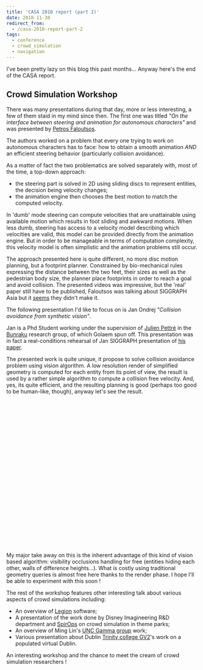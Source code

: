 ```yaml
---
title: 'CASA 2010 report (part 2)'
date: 2010-11-30
redirect_from:
  - /casa-2010-report-part-2
tags:
  - conference
  - crowd_simulation
  - navigation
---
```


I've been pretty lazy on this blog this past months... Anyway here's the end of
the CASA report.

## Crowd Simulation Workshop

There was many presentations during that day, more or less interesting, a few of
them staid in my mind since then. The first one was titled _"On the interface
between steering and animation for autonomous characters"_ and was presented by
[Petros Faloutsos](http://www.cs.ucla.edu/~pfal/Petros_Faloutsos/Main.html).

The authors worked on a problem that every one trying to work on autonomous
characters has to face: how to obtain a smooth animation _AND_ an efficient
steering behavior (particularly collision avoidance).

As a matter of fact the two problematics are solved separately with, most of the
time, a top-down approach:

- the steering part is solved in 2D using sliding discs to represent entities,
  the decision being velocity changes;
- the animation engine then chooses the best motion to match the computed
  velocity.

In 'dumb' mode steering can compute velocities that are unattainable using
available motion which results in foot sliding and awkward motions. When less
dumb, steering has access to a velocity model describing which velocities are
valid, this model can be provided directly from the animation engine. But in
order to be manageable in terms of computation complexity, this velocity model
is often simplistic and the animation problems still occur.

The approach presented here is quite different, no more disc motion planning,
but a footprint planner. Constrained by bio-mechanical rules expressing the
distance between the two feet, their sizes as well as the pedestrian body size,
the planner place footprints in order to reach a goal and avoid collision. The
presented videos was impressive, but the 'real' paper still have to be
published, Faloutsos was talking about SIGGRAPH Asia but it
[seems](http://kesen.realtimerendering.com/siga2010Papers.htm) they didn't make
it.

The following presentation I'd like to focus on is Jan Ondrej _"Collision
avoidance from synthetic vision"_.

Jan is a Phd Student working under the supervision of
[Julien Pettré](http://www.irisa.fr/bunraku/GENS/jpettre/) in the
[Bunraku](http://www.irisa.fr/bunraku/) research group, of which Golaem spun
off. This presentation was in fact a real-conditions rehearsal of Jan SIGGRAPH
presentation of
[his paper](http://www.irisa.fr/bunraku/GENS/jpettre/pdf/SIGGRAPH2010.pdf).

The presented work is quite unique, it propose to solve collision avoidance
problem using vision algorithm. A low resolution render of simplified geometry
is computed for each entity from its point of view, the result is used by a
rather simple algorithm to compute a collision free velocity. And, yes, its
quite efficient, and the resulting planning is good (perhaps too good to be
human-like, though), anyway let's see the result.

<object id="embedded" width="640" height="385">
  <param
    name="movie"
    value="http://www.youtube.com/v/586qhaDwr24?fs=1&amp;hl=fr_FR&amp;hd=1&amp;color1=0x3a3a3a&amp;color2=0x999999"
  />
  <param name="allowFullScreen" value="true" />
  <param name="allowscriptaccess" value="always" />
  <embed
    src="http://www.youtube.com/v/586qhaDwr24?fs=1&amp;hl=fr_FR&amp;hd=1&amp;color1=0x3a3a3a&amp;color2=0x999999"
    type="application/x-shockwave-flash"
    width="640"
    height="385"
  />
</object>

My major take away on this is the inherent advantage of this kind of vision
based algorithm: visibility occlusions handling for free (entities hiding each
other, walls of difference heights...). What is costly using traditional
geometry queries is almost free here thanks to the render phase. I hope I'll be
able to experiment with this soon !

The rest of the workshop features other interesting talk about various aspects
of crowd simulations including:

- An overview of [Legion](http://www.legion.com/legion-software) software;
- A presentation of the work done by Disney Imagineering R&D department and
  [SpirOps](http://www.spirops.com/) on crowd simulation in theme parks;
- An overview of Ming Lin's [UNC Gamma group](http://gamma.cs.unc.edu/) work;
- Various presentation about Dublin
  [Trinity college GV2](http://gv2.cs.tcd.ie/)'s work on a populated virtual
  Dublin.

An interesting workshop and the chance to meet the cream of crowd simulation
researchers !
